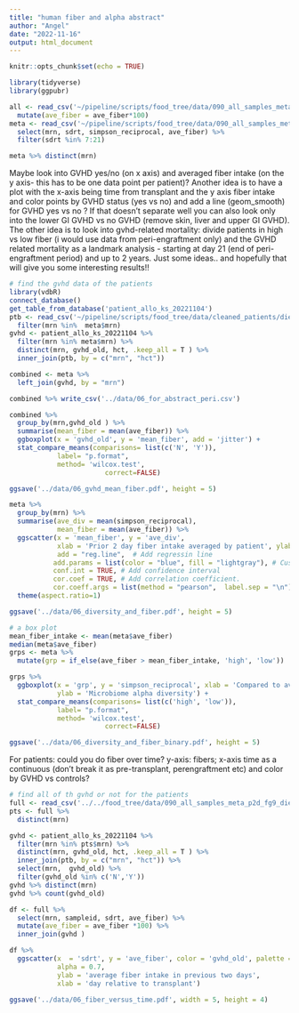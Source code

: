 ```yaml
---
title: "human fiber and alpha abstract"
author: "Angel"
date: "2022-11-16"
output: html_document
---
```


```r
knitr::opts_chunk$set(echo = TRUE)
```

```r
library(tidyverse) 
library(ggpubr)         
```

```r
all <- read_csv('~/pipeline/scripts/food_tree/data/090_all_samples_meta_p2d_fg9_dietall_genera34.csv') %>% 
  mutate(ave_fiber = ave_fiber*100) 
meta <- read_csv('~/pipeline/scripts/food_tree/data/090_all_samples_meta_p2d_fg9_dietall_genera34.csv') %>% 
  select(mrn, sdrt, simpson_reciprocal, ave_fiber) %>% 
  filter(sdrt %in% 7:21)

meta %>% distinct(mrn)
```

Maybe look into GVHD yes/no (on x axis) and averaged fiber intake (on the y axis- this has to be one data point per patient)?
Another idea is to have a plot with the x-axis being time from transplant and the y axis fiber intake and color points by GVHD status (yes vs no) and add a line (geom_smooth) for GVHD yes vs no ?
If that doesn’t separate well you can also look only into the lower GI GVHD vs no GVHD (remove skin, liver and upper GI GVHD).
The other idea is to look into gvhd-related mortality: divide patients in high vs low fiber (i would use data from peri-engraftment only) and the GVHD related mortality as a landmark analysis - starting at day 21 (end of peri-engraftment period) and up to 2 years. 
Just some ideas.. and hopefully that will give you some interesting results!!

```r
# find the gvhd data of the patients
library(vdbR)
connect_database()
get_table_from_database('patient_allo_ks_20221104')
ptb <- read_csv('~/pipeline/scripts/food_tree/data/cleaned_patients/diet_patients_97.csv') %>% 
  filter(mrn %in%  meta$mrn)
gvhd <- patient_allo_ks_20221104 %>% 
  filter(mrn %in% meta$mrn) %>% 
  distinct(mrn, gvhd_old, hct, .keep_all = T ) %>% 
  inner_join(ptb, by = c("mrn", "hct"))

combined <- meta %>% 
  left_join(gvhd, by = "mrn")

combined %>% write_csv('../data/06_for_abstract_peri.csv')

combined %>% 
  group_by(mrn,gvhd_old ) %>% 
  summarise(mean_fiber = mean(ave_fiber)) %>% 
  ggboxplot(x = 'gvhd_old', y = 'mean_fiber', add = 'jitter') +
  stat_compare_means(comparisons= list(c('N', 'Y')),
            label= "p.format",
            method= 'wilcox.test',
						correct=FALSE)

ggsave('../data/06_gvhd_mean_fiber.pdf', height = 5)
```


```r
meta %>% 
  group_by(mrn) %>% 
  summarise(ave_div = mean(simpson_reciprocal),
            mean_fiber = mean(ave_fiber)) %>% 
  ggscatter(x = 'mean_fiber', y = 'ave_div',
            xlab = 'Prior 2 day fiber intake averaged by patient', ylab = 'microbiome alpha diversity averaged by patient',
            add = "reg.line",  # Add regressin line
           add.params = list(color = "blue", fill = "lightgray"), # Customize line
           conf.int = TRUE, # Add confidence interval
           cor.coef = TRUE, # Add correlation coefficient.
           cor.coeff.args = list(method = "pearson",  label.sep = "\n")) +
  theme(aspect.ratio=1)

ggsave('../data/06_diversity_and_fiber.pdf', height = 5)
```

```r
# a box plot
mean_fiber_intake <- mean(meta$ave_fiber)
median(meta$ave_fiber)
grps <- meta %>% 
  mutate(grp = if_else(ave_fiber > mean_fiber_intake, 'high', 'low'))

grps %>% 
  ggboxplot(x = 'grp', y = 'simpson_reciprocal', xlab = 'Compared to average prior 2 day fiber intake',
            ylab = 'Microbiome alpha diversity') +
  stat_compare_means(comparisons= list(c('high', 'low')),
            label= "p.format",
            method= 'wilcox.test',
						correct=FALSE)

ggsave('../data/06_diversity_and_fiber_binary.pdf', height = 5)
```


For patients: could you do fiber over time? y-axis: fibers; x-axis time as a continuous (don't break it as pre-transplant, perengraftment etc) and color by GVHD vs controls?

```r
# find all of th gvhd or not for the patients
full <- read_csv('../../food_tree/data/090_all_samples_meta_p2d_fg9_dietall_genera34.csv')
pts <- full %>% 
  distinct(mrn)

gvhd <- patient_allo_ks_20221104 %>% 
  filter(mrn %in% pts$mrn) %>% 
  distinct(mrn, gvhd_old, hct, .keep_all = T ) %>% 
  inner_join(ptb, by = c("mrn", "hct")) %>% 
  select(mrn,  gvhd_old) %>% 
  filter(gvhd_old %in% c('N','Y'))
gvhd %>% distinct(mrn)
gvhd %>% count(gvhd_old)

df <- full %>% 
  select(mrn, sampleid, sdrt, ave_fiber) %>% 
  mutate(ave_fiber = ave_fiber *100) %>% 
  inner_join(gvhd )

df %>% 
  ggscatter(x  = 'sdrt', y = 'ave_fiber', color = 'gvhd_old', palette = 'nejm', add = "loess", conf.int = T,
            alpha = 0.7, 
            ylab = 'average fiber intake in previous two days',
            xlab = 'day relative to transplant')

ggsave('../data/06_fiber_versus_time.pdf', width = 5, height = 4)
```


